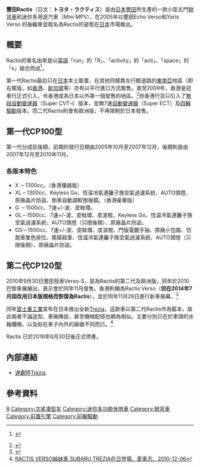 {{Infobox Automobile
| name         = 豐田 Ractis
| image        = [[File:TOYOTA_Ractis_NCP120_1.5S_2014_01.jpg|250px]]
| manufacturer = 豐田<br/>關東自動車工業<ref>{{cite web |url=http://www.kanto-aw.co.jp/en/products/automotiver/ |title=Kanto Auto Works, Ltd |publisher=Kanto-aw.co.jp |date= |accessdate=2010-07-16 |archive-date=2009-10-12 |archive-url=https://web.archive.org/web/20091012051549/http://www.kanto-aw.co.jp/en/products/automotiver/ |dead-url=no }}</ref>
| production   = 2005–2016
| layout       =  {{ubl
  | [[前置前驅|前置发动机，前轮驱动]]
  | [[前置四驅|前置发动机，全轮驱动]]（仅日本）
  }}
| class        = 迷你多用途汽車（Mini MPV）
| body_style   =五門掀背
| platform = [[豐田_B平台|豐田 B平台]]
| predecessor = [[豐田|豐田]]Yaris Verso/Fun Cargo
| successor = {{ubl 
  | [[豐田|豐田]]Tank/Roomy
  | [[豐田Sienta|豐田Sienta]]
  }}
}}

'''豐田Ractis'''（日文：'''トヨタ・ラクティス'''）是由[[日本|日本]][[丰田汽车公司|豐田]]所生產的一款小型五門[[掀背車|掀背車]]和迷你多用途汽車（Mini MPV），在2005年以豐田Echo Verso和Yaris Verso 的後繼車並取名為Ractis的姿態在[[日本|日本]]市場推出。

== 概要 ==
Ractis的車名由來是以[[英語|英語]]「run」的「R」、「activity」的「acti」、「space」的「s」組合而成<ref>{{cite web |url=http://www2.toyota.co.jp/toyotajp/faq/entry/6743.php |title=ラクティスの車名の由来は何ですか？ |publisher=toyota.jp |accessdate=2011-03-19 |archive-date=2010-09-01 |archive-url=https://web.archive.org/web/20100901184518/http://www2.toyota.co.jp/toyotajp/faq/entry/6743.php |dead-url=no }} {{Jp icon}}</ref>。

第一代Ractis最初只在[[日本|日本]]本土販賣，在其他同樣靠左行駛道路的[[東南亞|東南亞]]地區（即右駕版，如[[香港|香港]]、[[新加坡|新加坡]]等）亦有以平行進口方式販售。直至2009年，香港皇冠車行正式引入，令香港成為日本以外第一個發售的地區。<ref>{{Cite web |url=http://www.car1.hk/news/2009/10/091002_toyota_ractis/ |title=豐田 Ractis 行貨正式引入香港，香港第一車網，Inside Logic Media Limited，2009-10-2 |accessdate=2010-09-30 |archive-date=2010-07-28 |archive-url=https://web.archive.org/web/20100728102001/http://www.car1.hk/news/2009/10/091002_toyota_ractis/ |dead-url=no }}</ref>但香港行貨只引入了[[無段自動變速器|無段自動變速器]]（Super CVT-i）版本，並無7速[[自動變速器|自動變速器]]（Super ECT）及[[四輪驅動|四輪驅動]]版本。而二代Ractis則會有歐洲版，不再限制於日本發售。

==第一代CP100型==
{{Infobox Automobile
| image        = [[File:2005-2007_Toyota_Ractis.jpg|250px]]
| name         = CP100型
| manufacturer = 豐田
| production   = 2005–2010
| engine       = 2SZ-FE型1.3L VVT-i 直4 DOHC 87ps<br/>1NZ-FE型 1.5L VVT-i直4 DOHC 110ps<br/>（4WD版為105ps）
| transmission = [[無段自動變速器|無段自動變速器]]（Super CVT-i）<br/>7前速[[自動變速器|自動變速器]]（Super ECT）
| length       = 3955mm
| width        = 1695mm
| height       = 1640–1660
| weight       = 1120kg–1200kg
| predecessor  = 豐田 Echo Verso
| successor    = 二代 CP120型
| assembly     = 日本高岡
}}

第一代分成前後期，前期的發行日期由2005年10月至2007年12月，後期則是由2007年12月至2010年11月。

===各版本特色===
*X －1300cc。（香港優越版）
*XL－1300cc、Keyless Go、恆温冷氣連籬子族空氣過濾系統、AUTO頭燈、原廠晶片防盜、倒車自動調較倒後鏡。（香港豪華版）
*G －1500cc、7速+/-波、皮軚環。
*GL－1500cc、7速+/-波、皮軚環、皮波棍、Keyless Go、恆温冷氣連籬子族空氣過濾系統、AUTO頭燈（只限後期）、原廠晶片防盜。
*GS－1500cc、7速+/-波、皮軚環、皮波棍、門版電鍍手抽、原廠小包圍、仿跑車隻色座位、尾碟殺車、恆温冷氣連籬子族空氣過濾系統、AUTO頭燈（只限後期）、原廠晶片防盜。

<div style="clear: both"></div>

==第二代CP120型==
{{Infobox Automobile
| image        = [[File:2nd_Toyota_Ractis_1.jpg|250px]]
| name         = CP120型
| manufacturer = 豐田
| production   = 2010–2016
| engine       = 1NR-FE型 1.3L直4 DOHC 95ps<br/>1NZ-FE型1.5L直4 DOHC 109ps<br/>（4WD版為103ps）
| transmission = [[無段自動變速器|無段自動變速器]]（Super CVT-i）<br/>6前速手動變速器（歐洲版）
| length       = 3995mm
| width        = 1695mm
| height       = 1585mm
| weight       = 1090kg–1170g
| predecessor  = 豐田 Echo Verso
| successor    =
| assembly     = 日本高岡
}}
2010年9月30日豐田發表Verso-S，是為Ractis的第二代及歐洲版，同年於2010巴黎車展展出，表示會於同年11月發售。香港則稱為Ractis Verso（'''但在2014年7月因改用日本版規格而恢復為Ractis'''），並於同年11月26日進行新車揭幕。<ref>{{Cite web |url=http://www.caranddriver.com.hk/news/Ractis-Verso |title=豐田Ractis Verso周五揭幕，人車誌，2010-11-23 |accessdate=2010-11-26 |archive-date=2013-10-29 |archive-url=https://web.archive.org/web/20131029185904/http://www.caranddriver.com.hk/news/Ractis-Verso |dead-url=no }}</ref>

同年[[富士重工業|富士重工業]]宣布在日本推出全新[[速霸陸Trezia|Trezia]]，這款車以第二代Ractis作為藍本，故此兩者不論造型、車廂陳設，甚至機械配搭也頗為相似。主要分別只在於車頭的水箱欄柵，以及貼在車子內外的廠徽不同而已。<ref>[http://www.imotor.me/node/376 RACTIS VERSO姊妹車 SUBARU TREZIA在日登場，愛車志，2010-12-06]{{dead link|date=2018年4月 |bot=InternetArchiveBot |fix-attempted=yes }}</ref>

Ractis 已於2016年6月30日後正式停產。

<div style="clear: both"></div>

== 內部連結 ==
* [[速霸陸Trezia|速霸陸Trezia]]

== 參考資料 ==
{{commonscat|Toyota Ractis}}
{{reflist}}

[[Category:豐田車款|R]]
[[Category:次紧凑型车|Category:次紧凑型车]]
[[Category:迷你多功能休旅車|Category:迷你多功能休旅車]]
[[Category:掀背車|Category:掀背車]]
[[Category:前置引擎|Category:前置引擎]]
[[Category:前輪驅動|Category:前輪驅動]]